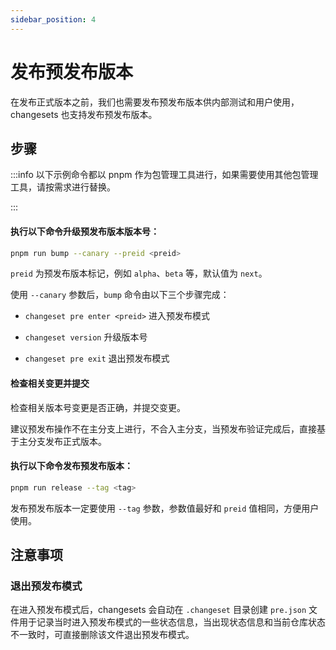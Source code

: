 ```yaml
---
sidebar_position: 4
---
```


# 发布预发布版本

在发布正式版本之前，我们也需要发布预发布版本供内部测试和用户使用，changesets 也支持发布预发布版本。

## 步骤

:::info
以下示例命令都以 pnpm 作为包管理工具进行，如果需要使用其他包管理工具，请按需求进行替换。

:::

#### 执行以下命令升级预发布版本版本号：

```bash
pnpm run bump --canary --preid <preid>
```

`preid` 为预发布版本标记，例如 `alpha`、`beta` 等，默认值为 `next`。

使用 `--canary` 参数后，`bump` 命令由以下三个步骤完成：

- `changeset pre enter <preid>` 进入预发布模式

- `changeset version` 升级版本号

- `changeset pre exit` 退出预发布模式

#### 检查相关变更并提交

检查相关版本号变更是否正确，并提交变更。

建议预发布操作不在主分支上进行，不合入主分支，当预发布验证完成后，直接基于主分支发布正式版本。

#### 执行以下命令发布预发布版本：

```bash
pnpm run release --tag <tag>
```

发布预发布版本一定要使用 `--tag` 参数，参数值最好和 `preid` 值相同，方便用户使用。

## 注意事项

### 退出预发布模式

在进入预发布模式后，changesets 会自动在 `.changeset` 目录创建 `pre.json` 文件用于记录当时进入预发布模式的一些状态信息，当出现状态信息和当前仓库状态不一致时，可直接删除该文件退出预发布模式。

